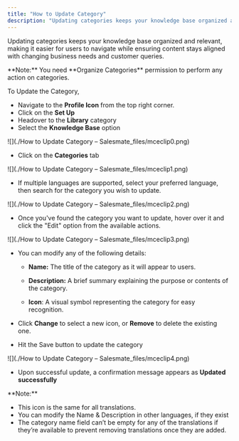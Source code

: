 ```yaml
---
title: "How to Update Category"
description: "Updating categories keeps your knowledge base organized and relevant, making it easier for users to navigate while ensuring content stays aligned with..."
---
```


Updating categories keeps your knowledge base organized and relevant, making it easier for users to navigate while ensuring content stays aligned with changing business needs and customer queries.

<Note>
**Note:** You need **Organize Categories** permission to perform any action on categories.
</Note>

To Update the Category,

*   Navigate to the **Profile Icon** from the top right corner.
*   Click on the **Set Up**
*   Headover to the **Library** category
*   Select the **Knowledge Base** option

![](./How to Update Category – Salesmate_files/mceclip0.png)

*   Click on the **Categories** tab

![](./How to Update Category – Salesmate_files/mceclip1.png)

*   If multiple languages are supported, select your preferred language, then search for the category you wish to update.

![](./How to Update Category – Salesmate_files/mceclip2.png)

*   Once you've found the category you want to update, hover over it and click the "Edit" option from the available actions.
    

![](./How to Update Category – Salesmate_files/mceclip3.png)

*   You can modify any of the following details:
    
    *   **Name:** The title of the category as it will appear to users.
        
    *   **Description:** A brief summary explaining the purpose or contents of the category.
        
    *   **Icon**: A visual symbol representing the category for easy recognition.
        
*   Click **Change** to select a new icon, or **Remove** to delete the existing one.
*   Hit the Save button to update the category

![](./How to Update Category – Salesmate_files/mceclip4.png)

*   Upon successful update, a confirmation message appears as **Updated successfully**

<Note>
**Note:**

*   This icon is the same for all translations.
*   You can modify the Name & Description in other languages, if they exist
*   The category name field can’t be empty for any of the translations if they’re available to prevent removing translations once they are added.


</Note>